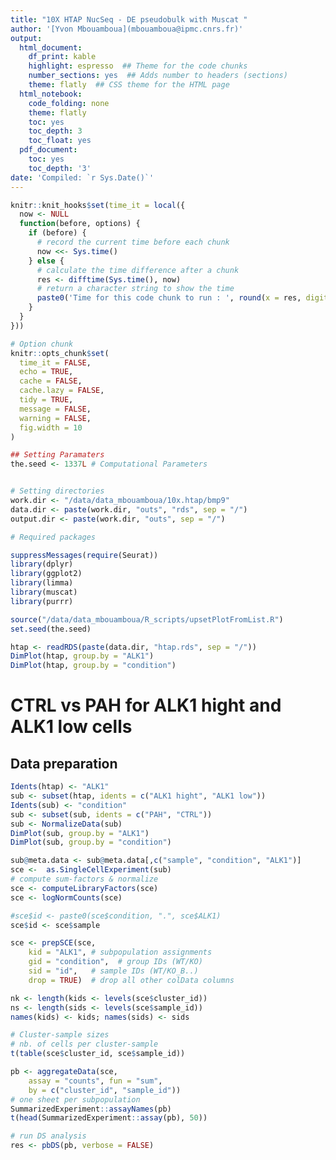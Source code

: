 ```yaml
---
title: "10X HTAP NucSeq - DE pseudobulk with Muscat "
author: '[Yvon Mbouamboua](mbouamboua@ipmc.cnrs.fr)'
output:
  html_document:
    df_print: kable
    highlight: espresso  ## Theme for the code chunks
    number_sections: yes  ## Adds number to headers (sections)
    theme: flatly  ## CSS theme for the HTML page
  html_notebook:
    code_folding: none
    theme: flatly
    toc: yes
    toc_depth: 3
    toc_float: yes
  pdf_document:
    toc: yes
    toc_depth: '3'
date: 'Compiled: `r Sys.Date()`'
---
```



```r
knitr::knit_hooks$set(time_it = local({
  now <- NULL
  function(before, options) {
    if (before) {
      # record the current time before each chunk
      now <<- Sys.time()
    } else {
      # calculate the time difference after a chunk
      res <- difftime(Sys.time(), now)
      # return a character string to show the time
      paste0('Time for this code chunk to run : ', round(x = res, digits = 3), ' s')
    }
  }
}))

# Option chunk
knitr::opts_chunk$set(
  time_it = FALSE,
  echo = TRUE,
  cache = FALSE,
  cache.lazy = FALSE,
  tidy = TRUE,
  message = FALSE,
  warning = FALSE,
  fig.width = 10
)

## Setting Paramaters
the.seed <- 1337L # Computational Parameters


# Setting directories
work.dir <- "/data/data_mbouamboua/10x.htap/bmp9"
data.dir <- paste(work.dir, "outs", "rds", sep = "/")
output.dir <- paste(work.dir, "outs", sep = "/")

# Required packages

suppressMessages(require(Seurat))
library(dplyr)
library(ggplot2)
library(limma)
library(muscat)
library(purrr)

source("/data/data_mbouamboua/R_scripts/upsetPlotFromList.R")
set.seed(the.seed)
```



```r
htap <- readRDS(paste(data.dir, "htap.rds", sep = "/"))
DimPlot(htap, group.by = "ALK1")
DimPlot(htap, group.by = "condition")
```

# CTRL vs PAH for ALK1 hight and ALK1 low cells
## Data preparation
```r
Idents(htap) <- "ALK1"
sub <- subset(htap, idents = c("ALK1 hight", "ALK1 low"))
Idents(sub) <- "condition"
sub <- subset(sub, idents = c("PAH", "CTRL"))
sub <- NormalizeData(sub)
DimPlot(sub, group.by = "ALK1")
DimPlot(sub, group.by = "condition")
```

```r
sub@meta.data <- sub@meta.data[,c("sample", "condition", "ALK1")]
sce <-  as.SingleCellExperiment(sub)
# compute sum-factors & normalize
sce <- computeLibraryFactors(sce)
sce <- logNormCounts(sce)
```


```r
#sce$id <- paste0(sce$condition, ".", sce$ALK1)
sce$id <- sce$sample

sce <- prepSCE(sce,
    kid = "ALK1", # subpopulation assignments
    gid = "condition",  # group IDs (WT/KO)
    sid = "id",   # sample IDs (WT/KO_B..)
    drop = TRUE)  # drop all other colData columns

nk <- length(kids <- levels(sce$cluster_id))
ns <- length(sids <- levels(sce$sample_id))
names(kids) <- kids; names(sids) <- sids

# Cluster-sample sizes
# nb. of cells per cluster-sample
t(table(sce$cluster_id, sce$sample_id))

```

```r
pb <- aggregateData(sce,
    assay = "counts", fun = "sum",
    by = c("cluster_id", "sample_id"))
# one sheet per subpopulation
SummarizedExperiment::assayNames(pb)
t(head(SummarizedExperiment::assay(pb), 50))

# run DS analysis
res <- pbDS(pb, verbose = FALSE)

```

